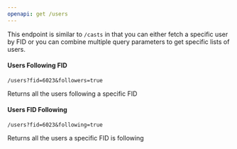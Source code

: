 ```yaml
---
openapi: get /users
---
```


This endpoint is similar to `/casts` in that you can either fetch a specific user by FID or you can combine multiple query parameters to get specific lists of users.

#### Users Following FID

```
/users?fid=6023&followers=true
```

Returns all the users following a specific FID

#### Users FID Following

```
/users?fid=6023&following=true
```

Returns all the users a specific FID is following

